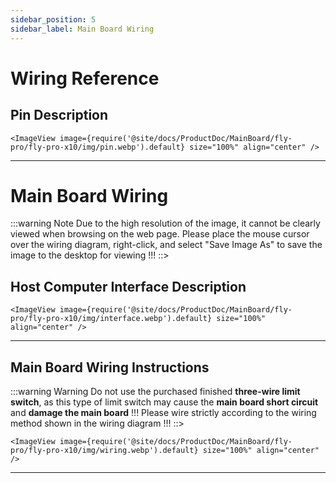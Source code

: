 ```yaml
---
sidebar_position: 5
sidebar_label: Main Board Wiring
---
```




# Wiring Reference
## Pin Description
    <ImageView image={require('@site/docs/ProductDoc/MainBoard/fly-pro/fly-pro-x10/img/pin.webp').default} size="100%" align="center" />
---

# Main Board Wiring

:::warning Note
  Due to the high resolution of the image, it cannot be clearly viewed when browsing on the web page. Please place the mouse cursor over the wiring diagram, right-click, and select "Save Image As" to save the image to the desktop for viewing !!!
::>



## Host Computer Interface Description
    <ImageView image={require('@site/docs/ProductDoc/MainBoard/fly-pro/fly-pro-x10/img/interface.webp').default} size="100%" align="center" />
---

## Main Board Wiring Instructions

:::warning Warning
  Do not use the purchased finished **three-wire limit switch**, as this type of limit switch may cause the **main board short circuit** and **damage the main board** !!! Please wire strictly according to the wiring method shown in the wiring diagram !!!
::>

    <ImageView image={require('@site/docs/ProductDoc/MainBoard/fly-pro/fly-pro-x10/img/wiring.webp').default} size="100%" align="center" />
---
